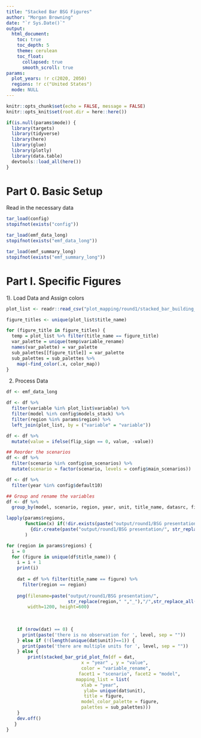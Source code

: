 ```yaml
---
title: "Stacked Bar BSG Figures"
author: "Morgan Browning"
date: "`r Sys.Date()`"
output: 
  html_document:
    toc: true
    toc_depth: 5
    theme: cerulean
    toc_float: 
      collapsed: true
      smooth_scroll: true
params:
  plot_years: !r c(2020, 2050)
  regions: !r c("United States")
  mode: NULL       
---
```


```r
knitr::opts_chunk$set(echo = FALSE, message = FALSE)
knitr::opts_knit$set(root.dir = here::here())
```

```r
if(is.null(params$mode)) {
  library(targets)
  library(tidyverse)
  library(here)
  library(glue)
  library(plotly)
  library(data.table)
  devtools::load_all(here())
}
```

# Part 0. Basic Setup 

Read in the necessary data

```r
tar_load(config)
stopifnot(exists("config"))

tar_load(emf_data_long)
stopifnot(exists("emf_data_long"))

tar_load(emf_summary_long)
stopifnot(exists("emf_summary_long"))
```

# Part I. Specific Figures

1). Load Data and Assign colors 
 
```r
plot_list <- readr::read_csv("plot_mapping/round1/stacked_bar_building_MBrowning.csv")
```

```r
figure_titles <- unique(plot_list$title_name)

for (figure_title in figure_titles) {
  temp = plot_list %>% filter(title_name == figure_title) 
  var_palette = unique(temp$variable_rename)
  names(var_palette) = var_palette
  sub_palettes[[figure_title]] = var_palette
  sub_palettes = sub_palettes %>%
    map(~find_color(.x, color_map))
}
```


2) Process Data 

```r
df <- emf_data_long

df <- df %>% 
  filter(variable %in% plot_list$variable) %>%
  filter(model %in% config$models_stack) %>%
  filter(region %in% params$region) %>%
  left_join(plot_list, by = ("variable" = "variable"))

df <- df %>%
  mutate(value = ifelse(flip_sign == 0, value, -value))

## Reorder the scenarios 
df <- df %>%
  filter(scenario %in% config$sm_scenarios) %>%
  mutate(scenario = factor(scenario, levels = config$main_scenarios))

df <- df %>% 
  filter(year %in% config$default10) 

## Group and rename the variables
df <- df %>%
  group_by(model, scenario, region, year, unit, title_name, datasrc, figure_no) 
```

```r
lapply(params$regions, 
       function(x) if(!dir.exists(paste("output/round1/BSG presentation/", str_replace(x, " ", "_"), sep = ""))) 
         {dir.create(paste("output/round1/BSG presentation/", str_replace(x, " ", "_"), sep = "") )}
       )
```
  
```r
for (region in params$regions) {
  i = 0
  for (figure in unique(df$title_name)) {
    i = i + 1
    print(i)
    
    dat = df %>% filter(title_name == figure) %>%
      filter(region == region)
    
    png(filename=paste("output/round1/BSG presentation/",
                       str_replace(region," ","_"),"/",str_replace_all(unique(dat$title_name),"\\|","_"), "_stacked_bar.png", sep=""), 
        width=1200, height=600)
    
    
    
    if (nrow(dat) == 0) {
      print(paste('there is no observation for ', level, sep = ""))
    } else if (!(length(unique(dat$unit))==1)) {
      print(paste('there are multiple units for ', level, sep = ""))
    } else {
        print(stacked_bar_grid_plot_fn(df = dat, 
                            x = "year" , y = "value", 
                            color = "variable_rename", 
                           facet1 = "scenario", facet2 = "model",
                          mapping_list = list(
                            xlab = "year",
                             ylab= unique(dat$unit),
                             title = figure,
                            model_color_palette = figure,
                            palettes = sub_palettes)))
    }
    dev.off()
   }
}
```


